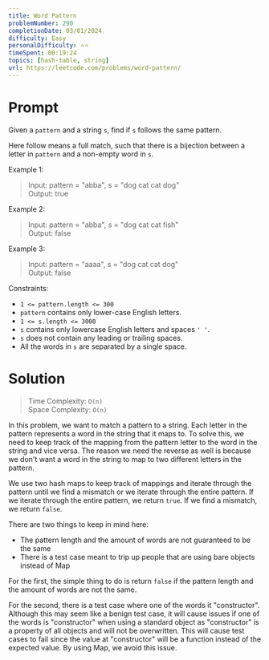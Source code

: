 ```yaml
---
title: Word Pattern
problemNumber: 290
completionDate: 03/01/2024
difficulty: Easy
personalDifficulty: ⭐️⭐️
timeSpent: 00:19:24
topics: [hash-table, string]
url: https://leetcode.com/problems/word-pattern/
---
```


# Prompt

Given a `pattern` and a string `s`, find if `s` follows the same pattern.

Here follow means a full match, such that there is a bijection between a letter
in `pattern` and a non-empty word in `s`.

Example 1:

> Input: pattern = "abba", s = "dog cat cat dog"\
> Output: true

Example 2:

> Input: pattern = "abba", s = "dog cat cat fish"\
> Output: false

Example 3:

> Input: pattern = "aaaa", s = "dog cat cat dog"\
> Output: false

Constraints:

- `1 <= pattern.length <= 300`
- `pattern` contains only lower-case English letters.
- `1 <= s.length <= 3000`
- `s` contains only lowercase English letters and spaces `' '`.
- `s` does not contain any leading or trailing spaces.
- All the words in `s` are separated by a single space.

# Solution

> Time Complexity: `O(n)`\
> Space Complexity: `O(n)`

In this problem, we want to match a pattern to a string. Each letter in the
pattern represents a word in the string that it maps to. To solve this, we need
to keep track of the mapping from the pattern letter to the word in the string
and vice versa. The reason we need the reverse as well is because we don't want
a word in the string to map to two different letters in the pattern.

We use two hash maps to keep track of mappings and iterate through the pattern
until we find a mismatch or we iterate through the entire pattern. If we iterate
through the entire pattern, we return `true`. If we find a mismatch, we return
`false`.

There are two things to keep in mind here:

- The pattern length and the amount of words are not guaranteed to be the same
- There is a test case meant to trip up people that are using bare objects
  instead of Map

For the first, the simple thing to do is return `false` if the pattern length
and the amount of words are not the same.

For the second, there is a test case where one of the words it "constructor".
Although this may seem like a benign test case, it will cause issues if one of
the words is "constructor" when using a standard object as "constructor" is a
property of all objects and will not be overwritten. This will cause test cases
to fail since the value at "constructor" will be a function instead of the
expected value. By using Map, we avoid this issue.
